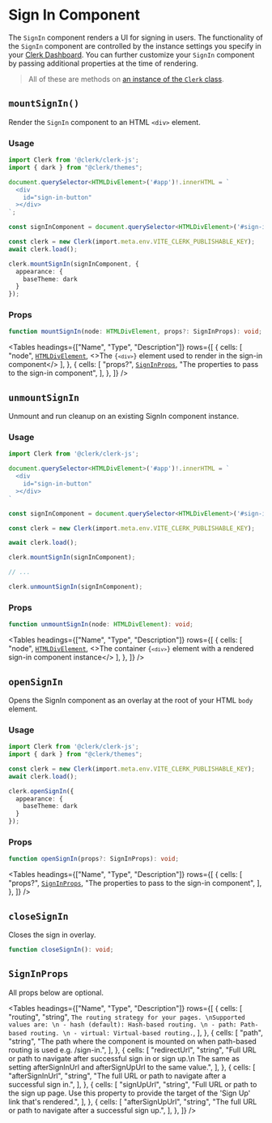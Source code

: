 
# Sign In Component

<Images width={496} height={564} src="/images/ui-components/component-sign_in.svg" alt="Sign in component example" />

The `SignIn` component renders a UI for signing in users. The functionality of the `SignIn` component are controlled by the instance settings you specify in your [Clerk Dashboard](https://dashboard.clerk.dev). You can further customize your `SignIn` component by passing additional properties at the time of rendering.

> All of these are methods on [an instance of the `Clerk` class](TODO).

## `mountSignIn()`

Render the `SignIn` component to an HTML `<div>` element.

### Usage

```typescript {15-19}
import Clerk from '@clerk/clerk-js';
import { dark } from "@clerk/themes";

document.querySelector<HTMLDivElement>('#app')!.innerHTML = `
  <div
    id="sign-in-button"
  ></div>
`;

const signInComponent = document.querySelector<HTMLDivElement>('#sign-in-button')!;

const clerk = new Clerk(import.meta.env.VITE_CLERK_PUBLISHABLE_KEY);
await clerk.load();

clerk.mountSignIn(signInComponent, {
  appearance: {
    baseTheme: dark
  }
});
```

### Props

```typescript
function mountSignIn(node: HTMLDivElement, props?: SignInProps): void;
```

<Tables
  headings={["Name", "Type", "Description"]}
  rows={[
  {
  cells: [
  "node",
  <a href="https://developer.mozilla.org/en-US/docs/Web/API/HTMLDivElement"><code>HTMLDivElement</code></a>,
  <>The <code>{`<div>`}</code> element used to render in the sign-in component</>
  ],
  },
  {
  cells: [
  "props?",
  <a href="#signinprops"><code>SignInProps</code></a>,
  "The properties to pass to the sign-in component",
  ],
  },
  ]}
/>

## `unmountSignIn`

Unmount and run cleanup on an existing SignIn component instance.

### Usage

```typescript {20}
import Clerk from '@clerk/clerk-js';

document.querySelector<HTMLDivElement>('#app')!.innerHTML = `
  <div
    id="sign-in-button"
  ></div>
`

const signInComponent = document.querySelector<HTMLDivElement>('#sign-in-button')!;

const clerk = new Clerk(import.meta.env.VITE_CLERK_PUBLISHABLE_KEY);

await clerk.load();

clerk.mountSignIn(signInComponent);

// ...

clerk.unmountSignIn(signInComponent);
```

### Props

```typescript
function unmountSignIn(node: HTMLDivElement): void;
```

<Tables
  headings={["Name", "Type", "Description"]}
  rows={[
  {
  cells: [
  "node",
  <a href="https://developer.mozilla.org/en-US/docs/Web/API/HTMLDivElement"><code>HTMLDivElement</code></a>,
  <>The container <code>{`<div>`}</code> element with a rendered sign-in component instance</>
  ],
  },
  ]}
/>

## `openSignIn`

Opens the SignIn component as an overlay at the root of your HTML `body` element.

### Usage

```typescript {7-11}
import Clerk from '@clerk/clerk-js';
import { dark } from "@clerk/themes";

const clerk = new Clerk(import.meta.env.VITE_CLERK_PUBLISHABLE_KEY);
await clerk.load();

clerk.openSignIn({
  appearance: {
    baseTheme: dark
  }
});
```

### Props

```typescript
function openSignIn(props?: SignInProps): void;
```

<Tables
  headings={["Name", "Type", "Description"]}
  rows={[
  {
  cells: [
  "props?",
  <a href="#signinprops"><code>SignInProps</code></a>,
  "The properties to pass to the sign-in component",
  ],
  },
  ]}
/>

## `closeSignIn`

Closes the sign in overlay.

```typescript
function closeSignIn(): void;
```

## `SignInProps`

All props below are optional.

<Tables
  headings={["Name", "Type", "Description"]}
  rows={[
  {
  cells: [
  "routing",
  "string",
  `The routing strategy for your pages. \nSupported values are: \n - hash (default): Hash-based routing. \n - path: Path-based routing. \n - virtual: Virtual-based routing.`,
  ],
  },
  {
  cells: [
  "path",
  "string",
  "The path where the component is mounted on when path-based routing is used e.g. /sign-in.",
  ],
  },
  {
  cells: [
  "redirectUrl",
  "string",
  "Full URL or path to navigate after successful sign in or sign up.\n The same as setting afterSignInUrl and afterSignUpUrl to the same value.",
  ],
  },
  {
  cells: [
  "afterSignInUrl",
  "string",
  "The full URL or path to navigate after a successful sign in.",
  ],
  },
  {
  cells: [
  "signUpUrl",
  "string",
  "Full URL or path to the sign up page. Use this property to provide the target of the 'Sign Up' link that's rendered.",
  ],
  },
  {
  cells: [
  "afterSignUpUrl",
  "string",
  "The full URL or path to navigate after a successful sign up.",
  ],
  },
  ]}
/>
